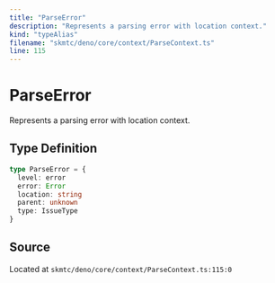 ```yaml
---
title: "ParseError"
description: "Represents a parsing error with location context."
kind: "typeAlias"
filename: "skmtc/deno/core/context/ParseContext.ts"
line: 115
---
```


# ParseError

Represents a parsing error with location context.

## Type Definition

```typescript
type ParseError = {
  level: error
  error: Error
  location: string
  parent: unknown
  type: IssueType
}
```

## Source

Located at `skmtc/deno/core/context/ParseContext.ts:115:0`
